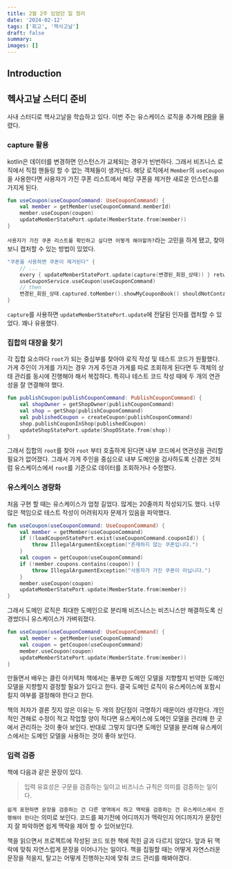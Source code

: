 ```yaml
---
title: 2월 2주 있었던 일 정리
date: '2024-02-12'
tags: ['회고', '헥사고날']
draft: false
summary:
images: []
---
```


## Introduction

<TOCInline toc={props.toc} exclude="Introduction" />


## 헥사고날 스터디 준비

사내 스터디로 헥사고날을 학습하고 있다.
이번 주는 유스케이스 로직을 추가해 [PR](https://github.com/Exagonal-Study/est-delivery/pull/4)을 올렸다.

### capture 활용

kotlin은 데이터를 변경하면 인스턴스가 교체되는 경우가 빈번하다. 그래서 비즈니스 로직에서 직접 핸들링 할 수 없는 객체들이 생겨난다.
해당 로직에서 `Member`의 `useCoupon`을 사용한다면 사용자가 가진 쿠폰 리스트에서 해당 쿠폰을 제거한 새로운 인스턴스를 가지게 된다.

```kotlin
fun useCoupon(useCouponCommand: UseCouponCommand) {
    val member = getMember(useCouponCommand.memberId)
    member.useCoupon(coupon)
    updateMemberStatePort.update(MemberState.from(member))
}
```

`사용자가 가진 쿠폰 리스트를 확인하고 싶다면 어떻게 해야할까?`라는 고민을 하게 됐고, 찾아보니 캡처할 수 있는 방법이 있었다.

```kotlin
"쿠폰을 사용하면 쿠폰이 제거된다" {
    // ...
    every { updateMemberStatePort.update(capture(변경된_회원_상태)) } returns Unit
    useCouponService.useCoupon(useCouponCommand)
    // then
    변경된_회원_상태.captured.toMember().showMyCouponBook() shouldNotContain 나눠준_비율_할인_쿠폰
}
```

`capture`를 사용하면 `updateMemberStatePort.update`에 전달된 인자를 캡처할 수 있었다.
꽤나 유용했다.

### 집합의 대장을 찾기

각 집합 요소마다 `root`가 되는 중심부를 찾아야 로직 작성 및 테스트 코드가 원활했다.
가게 주인이 가게를 가지는 경우 가게 주인과 가게를 따로 조회하게 된다면 두 객체의 상태 관리를 동시에 진행해야 해서 복잡하다.
특히나 테스트 코드 작성 때에 두 개의 연관성을 잘 연결해야 했다.

```kotlin
fun publishCoupon(publishCouponCommand: PublishCouponCommand) {
    val shopOwner = getShopOwner(publishCouponCommand)
    val shop = getShop(publishCouponCommand)
    val publishedCoupon = createCoupon(publishCouponCommand)
    shop.publishCouponInShop(publishedCoupon)
    updateShopStatePort.update(ShopOState.from(shop))
}
```

그래서 집합의 `root`를 찾아 `root` 부터 호출하게 된다면 내부 코드에서 연관성을 관리할 필요가 없어졌다.
그래서 가게 주인을 중심으로 내부 도메인을 검사하도록 신경쓴 것처럼 유스케이스에서 `root`를 기준으로 데이터를 조회하거나 수정했다.

### 유스케이스 경량화

처음 구현 할 때는 유스케이스가 엄청 길었다. 많게는 20줄까지 작성되기도 했다.
너무 많은 책임으로 테스트 작성이 어려워지자 문제가 있음을 파악했다.

```kotlin
fun useCoupon(useCouponCommand: UseCouponCommand) {
    val member = getMember(useCouponCommand)
    if (!loadCouponStatePort.exist(useCouponCommand.couponId)) {
        throw IllegalArgumentException("존재하지 않는 쿠폰입니다.")
    }
    val coupon = getCoupon(useCouponCommand)
    if (!member.coupons.contains(coupon)) {
        throw IllegalArgumentException("사용자가 가진 쿠폰이 아닙니다.")
    }
    member.useCoupon(coupon)
    updateMemberStatePort.update(MemberState.from(member))
}
```

그래서 도메인 로직은 최대한 도메인으로 분리해 비즈니스는 비즈니스만 해결하도록 신경썼더니 유스케이스가 가벼워졌다.

```kotlin
fun useCoupon(useCouponCommand: UseCouponCommand) {
    val member = getMember(useCouponCommand)
    val coupon = getCoupon(useCouponCommand)
    member.useCoupon(coupon)
    updateMemberStatePort.update(MemberState.from(member))
}
```

만들면서 배우는 클린 아키텍처 책에서는 풍부한 도메인 모델을 지향할지 빈약한 도메인 모델을 지향할지 결정할 필요가 있다고 한다.
결국 도메인 로직이 유스케이스에 포함시킬지 여부를 결정해야 한다고 한다.

책의 저자가 결론 짓지 않은 이유는 두 개의 장단점이 극명하기 때문이라 생각한다.
개인적인 견해로 수정이 적고 작업할 양이 적다면 유스케이스에 도메인 모델을 관리해 한 곳에서 관리하는 것이 좋아 보인다.
반대로 그렇지 않다면 도메인 모델을 분리해 유스케이스에서는 도메인 모델을 사용하는 것이 좋아 보인다.

### 입력 검증

책에 다음과 같은 문장이 있다.

> 입력 유효성은 구문을 검증하는 일이고 비즈니스 규칙은 의미를 검증하는 일이다.

`쉽게 표현하면 문장을 검증하는 건 다른 영역에서 하고 맥락을 검증하는 건 유스케이스에서 진행해야 한다`는 의미로 보인다.
코드를 짜기전에 어디까지가 맥락인지 어디까지가 문장인지 잘 파악하면 쉽게 맥락을 제어 할 수 있어보인다.

책을 읽으면서 프로젝트에 작성된 코드 또한 책에 적힌 글과 다르지 않았다.
앞과 뒤 맥락에 맞춰 자연스럽게 문장을 이어나가는 일이다.
책을 집필할 때는 어떻게 자연스러운 문장을 적을지, 탈고는 어떻게 진행하는지에 맞춰 코드 관리를 해봐야겠다.
